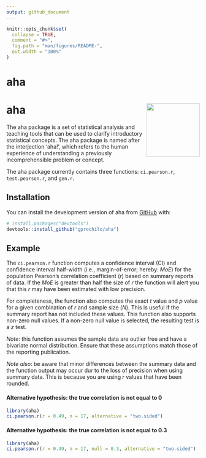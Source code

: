 ```yaml
---
output: github_document
---
```


<!-- README.md is generated from README.Rmd. Please edit that file -->

```r
knitr::opts_chunk$set(
  collapse = TRUE,
  comment = "#>",
  fig.path = "man/figures/README-",
  out.width = "100%"
)
```
# aha

<!-- badges: start -->
# aha <img src='man/figures/logo.png' align="right" height="138.5" />
<!-- badges: end -->

The aha package is a set of statistical analysis and teaching tools that can be used to clarify introductory statistical concepts. The aha package is named after the interjection 'aha!', which refers to the human experience of understanding a previously incomprehensible problem or concept.

The aha package currently contains three functions: `ci.pearson.r`, `test.pearson.r`, and `gen.r`.

## Installation

<!-- You can install the released version of aha from [CRAN](https://CRAN.R-project.org) with: -->

<!-- ``` r -->
<!-- install.packages("aha") -->
<!-- ``` -->

You can install the development version of aha from [GitHub](https://github.com/gprochilo) with:

``` r
# install.packages("devtools")
devtools::install_github("gprochilo/aha")
```
## Example

The `ci.pearson.r` function computes a confidence interval (CI) and confidence interval half-width (i.e., margin-of-error; hereby: _MoE_) for the population Pearson's correlation coefficient (_r_) based on summary reports of data. If the _MoE_ is greater than half the size of _r_ the function will alert you that this _r_ may have been estimated with low precision. 

For completeness, the function also computes the exact _t_ value and _p_ value for a given combination of _r_ and sample size (_N_). This is useful if the summary report has not included these values. This function also supports non-zero null values. If a non-zero null value is selected, the resulting test is a _z_ test.

_Note_: this function assumes the sample data are outlier free and have a bivariate normal distribution. Ensure that these assumptions match those of the reporting publication.

_Note also_: be aware that minor differences between the summary data and the function output may occur dur to the loss of precision when using summary data. This is because you are using _r_ values that have been rounded.

#### Alternative hypothesis: the true correlation is not equal to 0

```r
library(aha)
ci.pearson.r(r = 0.49, n = 17, alternative = "two.sided")
```

#### Alternative hypothesis: the true correlation is not equal to 0.3

```r
library(aha)
ci.pearson.r(r = 0.49, n = 17, null = 0.3, alternative = "two.sided")
```

<!-- What is special about using `README.Rmd` instead of just `README.md`? You can include R chunks like so: -->

<!-- ```{r cars} -->
<!-- summary(cars) -->
<!-- ``` -->

<!-- You'll still need to render `README.Rmd` regularly, to keep `README.md` up-to-date. -->

<!-- You can also embed plots, for example: -->

<!-- ```{r pressure, echo = FALSE} -->
<!-- plot(pressure) -->
<!-- ``` -->

<!-- In that case, don't forget to commit and push the resulting figure files, so they display on GitHub! -->
